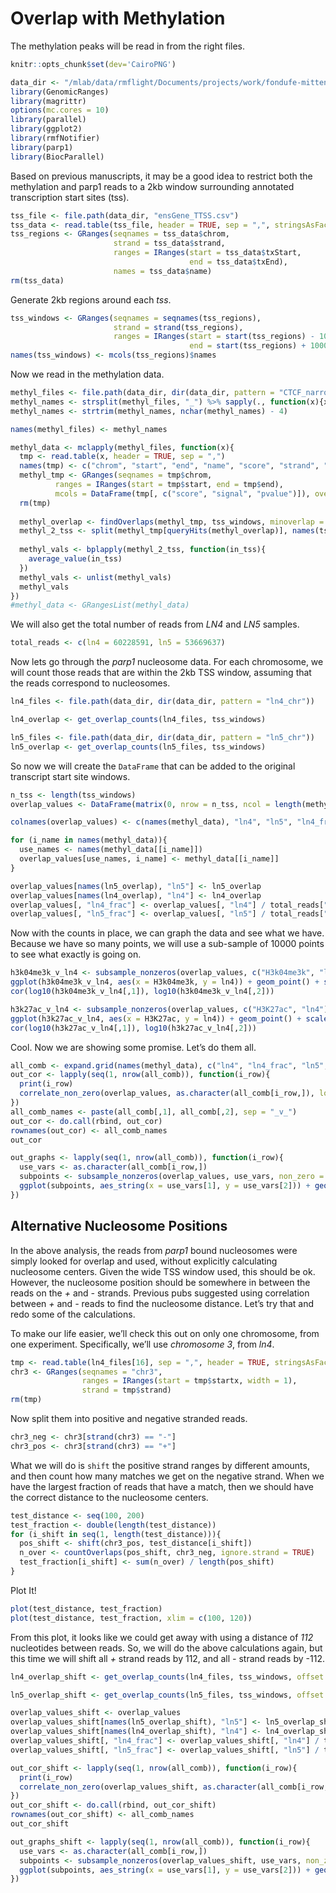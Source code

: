 # Overlap with Methylation

The methylation peaks will be read in from the right files. 

```r
knitr::opts_chunk$set(dev='CairoPNG')
```

```r
data_dir <- "/mlab/data/rmflight/Documents/projects/work/fondufe-mittendorf_lab/parp1_data"
library(GenomicRanges)
library(magrittr)
options(mc.cores = 10)
library(parallel)
library(ggplot2)
library(rmfNotifier)
library(parp1)
library(BiocParallel)
```

Based on previous manuscripts, it may be a good idea to restrict both the methylation and parp1 reads to a 2kb window surrounding annotated transcription start sites (tss). 

```r
tss_file <- file.path(data_dir, "ensGene_TTSS.csv")
tss_data <- read.table(tss_file, header = TRUE, sep = ",", stringsAsFactors = FALSE)
tss_regions <- GRanges(seqnames = tss_data$chrom,
                       strand = tss_data$strand,
                       ranges = IRanges(start = tss_data$txStart,
                                        end = tss_data$txEnd),
                       names = tss_data$name)
rm(tss_data)
```

Generate 2kb regions around each *tss*.

```r
tss_windows <- GRanges(seqnames = seqnames(tss_regions),
                       strand = strand(tss_regions),
                       ranges = IRanges(start = start(tss_regions) - 1000,
                                        end = start(tss_regions) + 1000))
names(tss_windows) <- mcols(tss_regions)$names
```

Now we read in the methylation data.

```r
methyl_files <- file.path(data_dir, dir(data_dir, pattern = "CTCF_narrow_peak_H"))
methyl_names <- strsplit(methyl_files, "_") %>% sapply(., function(x){x[6]})
methyl_names <- strtrim(methyl_names, nchar(methyl_names) - 4)

names(methyl_files) <- methyl_names

methyl_data <- mclapply(methyl_files, function(x){
  tmp <- read.table(x, header = TRUE, sep = ",")
  names(tmp) <- c("chrom", "start", "end", "name", "score", "strand", "signal", "pvalue", "qvalue", "other", "id")
  methyl_tmp <- GRanges(seqnames = tmp$chrom,
          ranges = IRanges(start = tmp$start, end = tmp$end),
          mcols = DataFrame(tmp[, c("score", "signal", "pvalue")]), overlap = 0, overlap_ratio = 0)
  rm(tmp)
  
  methyl_overlap <- findOverlaps(methyl_tmp, tss_windows, minoverlap = 80, ignore.strand = TRUE)
  methyl_2_tss <- split(methyl_tmp[queryHits(methyl_overlap)], names(tss_windows)[subjectHits(methyl_overlap)])
  
  methyl_vals <- bplapply(methyl_2_tss, function(in_tss){
    average_value(in_tss)
  })
  methyl_vals <- unlist(methyl_vals)
  methyl_vals
})
#methyl_data <- GRangesList(methyl_data)
```

We will also get the total number of reads from *LN4* and *LN5* samples.

```r
total_reads <- c(ln4 = 60228591, ln5 = 53669637)
```


Now lets go through the *parp1* nucleosome data. For each chromosome, we will count those reads that are within the 2kb TSS window, assuming that the reads correspond to nucleosomes.

```r
ln4_files <- file.path(data_dir, dir(data_dir, pattern = "ln4_chr"))

ln4_overlap <- get_overlap_counts(ln4_files, tss_windows)

ln5_files <- file.path(data_dir, dir(data_dir, pattern = "ln5_chr"))
ln5_overlap <- get_overlap_counts(ln5_files, tss_windows)
```

So now we will create the `DataFrame` that can be added to the original transcript start site windows.

```r
n_tss <- length(tss_windows)
overlap_values <- DataFrame(matrix(0, nrow = n_tss, ncol = length(methyl_data) + 4), row.names = names(tss_windows))

colnames(overlap_values) <- c(names(methyl_data), "ln4", "ln5", "ln4_frac", "ln5_frac")

for (i_name in names(methyl_data)){
  use_names <- names(methyl_data[[i_name]])
  overlap_values[use_names, i_name] <- methyl_data[[i_name]]
}

overlap_values[names(ln5_overlap), "ln5"] <- ln5_overlap
overlap_values[names(ln4_overlap), "ln4"] <- ln4_overlap
overlap_values[, "ln4_frac"] <- overlap_values[, "ln4"] / total_reads["ln4"]
overlap_values[, "ln5_frac"] <- overlap_values[, "ln5"] / total_reads["ln5"]
```


Now with the counts in place, we can graph the data and see what we have. Because we have so many points, we will use a sub-sample of 10000 points to see what exactly is going on.

```r
h3k04me3k_v_ln4 <- subsample_nonzeros(overlap_values, c("H3k04me3k", "ln4"), non_zero = "both", n_points = 10000)
ggplot(h3k04me3k_v_ln4, aes(x = H3k04me3k, y = ln4)) + geom_point() + scale_y_log10() + scale_x_log10()
cor(log10(h3k04me3k_v_ln4[,1]), log10(h3k04me3k_v_ln4[,2]))

h3k27ac_v_ln4 <- subsample_nonzeros(overlap_values, c("H3K27ac", "ln4"), non_zero = "both", n_points = 10000)
ggplot(h3k27ac_v_ln4, aes(x = H3K27ac, y = ln4)) + geom_point() + scale_y_log10() + scale_x_log10()
cor(log10(h3k27ac_v_ln4[,1]), log10(h3k27ac_v_ln4[,2]))
```

Cool. Now we are showing some promise. Let's do them all.

```r
all_comb <- expand.grid(names(methyl_data), c("ln4", "ln4_frac", "ln5", "ln5_frac"), stringsAsFactors = FALSE)
out_cor <- lapply(seq(1, nrow(all_comb)), function(i_row){
  print(i_row)
  correlate_non_zero(overlap_values, as.character(all_comb[i_row,]), log_transform = TRUE, test = TRUE)
})
all_comb_names <- paste(all_comb[,1], all_comb[,2], sep = "_v_")
out_cor <- do.call(rbind, out_cor)
rownames(out_cor) <- all_comb_names
out_cor
```

```r
out_graphs <- lapply(seq(1, nrow(all_comb)), function(i_row){
  use_vars <- as.character(all_comb[i_row,])
  subpoints <- subsample_nonzeros(overlap_values, use_vars, non_zero = "both", n_points = 10000)
  ggplot(subpoints, aes_string(x = use_vars[1], y = use_vars[2])) + geom_point() + scale_y_log10() + scale_x_log10()
})
```

## Alternative Nucleosome Positions

In the above analysis, the reads from *parp1* bound nucleosomes were simply looked for overlap and used, without explicitly calculating nucleosome centers. Given the wide TSS window used, this should be ok. However, the nucleosome position should be somewhere in between the reads on the *+* and *-* strands. Previous pubs suggested using correlation between *+* and *-* reads to find the nucleosome distance. Let's try that and redo some of the calculations.

To make our life easier, we'll check this out on only one chromosome, from one experiment. Specifically, we'll use *chromosome 3*, from *ln4*.

```r
tmp <- read.table(ln4_files[16], sep = ",", header = TRUE, stringsAsFactors = FALSE)
chr3 <- GRanges(seqnames = "chr3",
                ranges = IRanges(start = tmp$startx, width = 1),
                strand = tmp$strand)
rm(tmp)
```

Now split them into positive and negative stranded reads.

```r
chr3_neg <- chr3[strand(chr3) == "-"]
chr3_pos <- chr3[strand(chr3) == "+"]
```

What we will do is `shift` the positive strand ranges by different amounts, and then count how many matches we get on the negative strand. When we have the largest fraction of reads that have a match, then we should have the correct distance to the nucleosome centers.

```r
test_distance <- seq(100, 200)
test_fraction <- double(length(test_distance))
for (i_shift in seq(1, length(test_distance))){
  pos_shift <- shift(chr3_pos, test_distance[i_shift])
  n_over <- countOverlaps(pos_shift, chr3_neg, ignore.strand = TRUE)
  test_fraction[i_shift] <- sum(n_over) / length(pos_shift)
}
```

Plot It!

```r
plot(test_distance, test_fraction)
plot(test_distance, test_fraction, xlim = c(100, 120))
```

From this plot, it looks like we could get away with using a distance of *112* nucleotides between reads. So, we will do the above calculations again, but this time we will shift all *+* strand reads by 112, and all *-* strand reads by -112. 

```r
ln4_overlap_shift <- get_overlap_counts(ln4_files, tss_windows, offset = 112)

ln5_overlap_shift <- get_overlap_counts(ln5_files, tss_windows, offset = 112)
```

```r
overlap_values_shift <- overlap_values
overlap_values_shift[names(ln5_overlap_shift), "ln5"] <- ln5_overlap_shift
overlap_values_shift[names(ln4_overlap_shift), "ln4"] <- ln4_overlap_shift
overlap_values_shift[, "ln4_frac"] <- overlap_values_shift[, "ln4"] / total_reads["ln4"]
overlap_values_shift[, "ln5_frac"] <- overlap_values_shift[, "ln5"] / total_reads["ln5"]
```

```r
out_cor_shift <- lapply(seq(1, nrow(all_comb)), function(i_row){
  print(i_row)
  correlate_non_zero(overlap_values_shift, as.character(all_comb[i_row,]), log_transform = TRUE, test = TRUE)
})
out_cor_shift <- do.call(rbind, out_cor_shift)
rownames(out_cor_shift) <- all_comb_names
out_cor_shift

out_graphs_shift <- lapply(seq(1, nrow(all_comb)), function(i_row){
  use_vars <- as.character(all_comb[i_row,])
  subpoints <- subsample_nonzeros(overlap_values_shift, use_vars, non_zero = "both", n_points = 10000)
  ggplot(subpoints, aes_string(x = use_vars[1], y = use_vars[2])) + geom_point() + scale_y_log10() + scale_x_log10()
})
```

